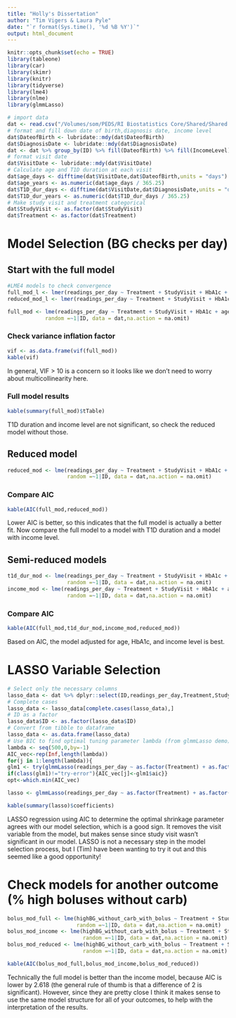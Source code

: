 ```yaml
---
title: "Holly's Dissertation"
author: "Tim Vigers & Laura Pyle"
date: "`r format(Sys.time(), '%d %B %Y')`"
output: html_document
---
```


```r
knitr::opts_chunk$set(echo = TRUE)
library(tableone)
library(car)
library(skimr)
library(knitr)
library(tidyverse)
library(lme4)
library(nlme)
library(glmmLasso)
```

```r
# import data
dat <- read.csv("/Volumes/som/PEDS/RI Biostatistics Core/Shared/Shared Projects/Laura/BDC/Projects/Holly O'Donnell/Dissertation/Data_Raw/data_7.7.19.csv",na.strings = "")
# format and fill down date of birth,diagnosis date, income level
dat$DateofBirth <- lubridate::mdy(dat$DateofBirth)
dat$DiagnosisDate <- lubridate::mdy(dat$DiagnosisDate)
dat <- dat %>% group_by(ID) %>% fill(DateofBirth) %>% fill(IncomeLevel) %>% fill(DiagnosisDate)
# format visit date
dat$VisitDate <- lubridate::mdy(dat$VisitDate)
# Calculate age and T1D duration at each visit
dat$age_days <- difftime(dat$VisitDate,dat$DateofBirth,units = "days")
dat$age_years <- as.numeric(dat$age_days / 365.25)
dat$T1D_dur_days <- difftime(dat$VisitDate,dat$DiagnosisDate,units = "days")
dat$T1D_dur_years <- as.numeric(dat$T1D_dur_days / 365.25)
# Make study visit and treatment categorical
dat$StudyVisit <- as.factor(dat$StudyVisit)
dat$Treatment <- as.factor(dat$Treatment)
```

# Model Selection (BG checks per day)

## Start with the full model

```r
#LME4 models to check convergence
full_mod_l <- lmer(readings_per_day ~ Treatment + StudyVisit + HbA1c + age_years + T1D_dur_years + IncomeLevel + (1|ID), data = dat)
reduced_mod_l <- lmer(readings_per_day ~ Treatment + StudyVisit + HbA1c + age_years + (1|ID), data = dat)
```

```r
full_mod <- lme(readings_per_day ~ Treatment + StudyVisit + HbA1c + age_years + T1D_dur_years + IncomeLevel,
            random =~1|ID, data = dat,na.action = na.omit)
```

### Check variance inflation factor

```r
vif <- as.data.frame(vif(full_mod))
kable(vif)
```

In general, VIF > 10 is a concern so it looks like we don't need to worry about multicollinearity here.

### Full model results

```r
kable(summary(full_mod)$tTable)
```

T1D duration and income level are not significant, so check the reduced model without those. 

## Reduced model

```r
reduced_mod <- lme(readings_per_day ~ Treatment + StudyVisit + HbA1c + age_years,
                   random =~1|ID, data = dat,na.action = na.omit) 
```

### Compare AIC

```r
kable(AIC(full_mod,reduced_mod))
```

Lower AIC is better, so  this indicates that the full model is actually a better fit. Now compare the full model to a model with T1D duration and a model with income level. 

## Semi-reduced models

```r
t1d_dur_mod <- lme(readings_per_day ~ Treatment + StudyVisit + HbA1c + age_years + T1D_dur_years,
                   random =~1|ID, data = dat,na.action = na.omit)
income_mod <- lme(readings_per_day ~ Treatment + StudyVisit + HbA1c + age_years + IncomeLevel,
                   random =~1|ID, data = dat,na.action = na.omit)
```

### Compare AIC

```r
kable(AIC(full_mod,t1d_dur_mod,income_mod,reduced_mod))
```

Based on AIC, the model adjusted for age, HbA1c, and income level is best. 

# LASSO Variable Selection

```r
# Select only the necessary columns
lasso_data <- dat %>% dplyr::select(ID,readings_per_day,Treatment,StudyVisit,HbA1c,age_years,T1D_dur_years,IncomeLevel)
# Complete cases
lasso_data <- lasso_data[complete.cases(lasso_data),]
# ID as a factor
lasso_data$ID <- as.factor(lasso_data$ID)
# Convert from tibble to dataframe
lasso_data <- as.data.frame(lasso_data)
# Use BIC to find optimal tuning parameter lambda (from glmmLasso demo)
lambda <- seq(500,0,by=-1)
AIC_vec<-rep(Inf,length(lambda))
for(j in 1:length(lambda)){
glm1 <- try(glmmLasso(readings_per_day ~ as.factor(Treatment) + as.factor(StudyVisit) + HbA1c + age_years + T1D_dur_years + as.factor(IncomeLevel),data = lasso_data,rnd = list(ID=~1),lambda = lambda[j],final.re=TRUE))  
if(class(glm1)!="try-error"){AIC_vec[j]<-glm1$aic}}
opt<-which.min(AIC_vec)
```

```r
lasso <- glmmLasso(readings_per_day ~ as.factor(Treatment) + as.factor(StudyVisit) + HbA1c + age_years + T1D_dur_years + as.factor(IncomeLevel),data = lasso_data,rnd = list(ID=~1),lambda = lambda[opt],final.re=TRUE)
```

```r
kable(summary(lasso)$coefficients)
```

LASSO regression using AIC to determine the optimal shrinkage parameter agrees with our model selection, which is a good sign. It removes the visit variable from the model, but makes sense since study visit wasn't significant in our model. LASSO is not a necessary step in the model selection process, but I (Tim) have been wanting to try it out and this seemed like a good opportunity!

# Check models for another outcome (% high boluses without carb)

```r
bolus_mod_full <- lme(highBG_without_carb_with_bolus ~ Treatment + StudyVisit + HbA1c + age_years + T1D_dur_years + IncomeLevel,
                      random =~1|ID, data = dat,na.action = na.omit)
bolus_mod_income <- lme(highBG_without_carb_with_bolus ~ Treatment + StudyVisit + HbA1c + age_years + IncomeLevel,
                        random =~1|ID, data = dat,na.action = na.omit)
bolus_mod_reduced <- lme(highBG_without_carb_with_bolus ~ Treatment + StudyVisit + HbA1c + age_years,
                        random =~1|ID, data = dat,na.action = na.omit)
```

```r
kable(AIC(bolus_mod_full,bolus_mod_income,bolus_mod_reduced))
```

Technically the full model is better than the income model, because AIC is lower by 2.618 (the general rule of thumb is that a difference of 2 is significant). However, since they are pretty close I think it makes sense to use the same model structure for all of your outcomes, to help with the interpretation of the results. 